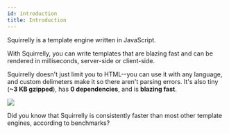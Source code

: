 ```yaml
---
id: introduction
title: Introduction
---
```



Squirrelly is a template engine written in JavaScript.

With Squirrelly, you can write templates that are blazing fast and can be rendered in milliseconds, server-side or client-side.

Squirrelly doesn't just limit you to HTML--you can use it with any language, and custom delimeters make it so there aren't parsing errors. It's also tiny (**~3 KB gzipped**), has **0 dependencies**, and is **blazing fast**.

![](https://img.shields.io/bundlephobia/minzip/squirrelly.svg)

<Hint type="note">

Did you know that Squirrelly is consistently faster than most other template engines, according to benchmarks?

</Hint>
